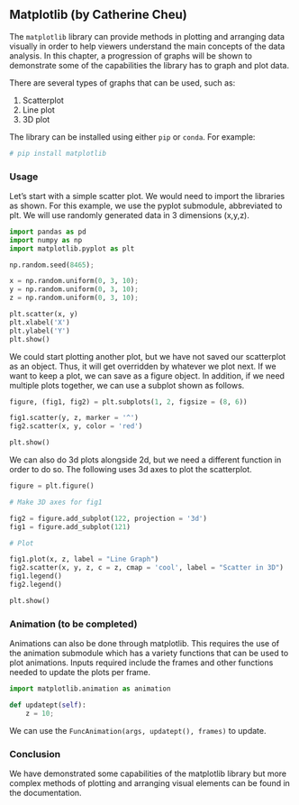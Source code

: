 ##  Matplotlib (by Catherine Cheu)

The `matplotlib` library can provide methods in plotting and arranging data visually in order to help viewers understand the main concepts of the data analysis.
In this chapter, a progression of graphs will be shown to demonstrate some of the capabilities the library has to graph and plot data.

There are several types of graphs that can be used, such as:

1. Scatterplot
2. Line plot
3. 3D plot


The library can be installed using either `pip` or `conda`. For example:
```python
# pip install matplotlib
```

### Usage

Let's start with a simple scatter plot. We would need to import the libraries as shown. For this example, we use the pyplot submodule, abbreviated to plt.
We will use randomly generated data in 3 dimensions (x,y,z).

```python
import pandas as pd
import numpy as np
import matplotlib.pyplot as plt

np.random.seed(8465);

x = np.random.uniform(0, 3, 10);
y = np.random.uniform(0, 3, 10);
z = np.random.uniform(0, 3, 10);

plt.scatter(x, y)
plt.xlabel('X')
plt.ylabel('Y')
plt.show()
```

We could start plotting another plot, but we have not saved our scatterplot as an object. Thus, it will get overridden by whatever we plot next.
If we want to keep a plot, we can save as a figure object. In addition, if we need multiple plots together, we can use a subplot shown as follows.

```python
figure, (fig1, fig2) = plt.subplots(1, 2, figsize = (8, 6))

fig1.scatter(y, z, marker = '^')
fig2.scatter(x, y, color = 'red')

plt.show()
```

We can also do 3d plots alongside 2d, but we need a different function in order to do so. The following uses 3d axes to plot the scatterplot.

```python

figure = plt.figure()

# Make 3D axes for fig1

fig2 = figure.add_subplot(122, projection = '3d')
fig1 = figure.add_subplot(121)

# Plot

fig1.plot(x, z, label = "Line Graph")
fig2.scatter(x, y, z, c = z, cmap = 'cool', label = "Scatter in 3D")
fig1.legend()
fig2.legend()

plt.show()
```

### Animation (to be completed)

Animations can also be done through matplotlib. This requires the use of the animation submodule which has a variety functions that can be used to plot animations.
Inputs required include the frames and other functions needed to update the plots per frame.

```python

import matplotlib.animation as animation

def updatept(self):
	z = 10;

```

We can use the `FuncAnimation(args, updatept(), frames)` to update.

### Conclusion

We have demonstrated some capabilities of the matplotlib library but more complex methods of plotting and arranging visual elements can be found in the documentation.
